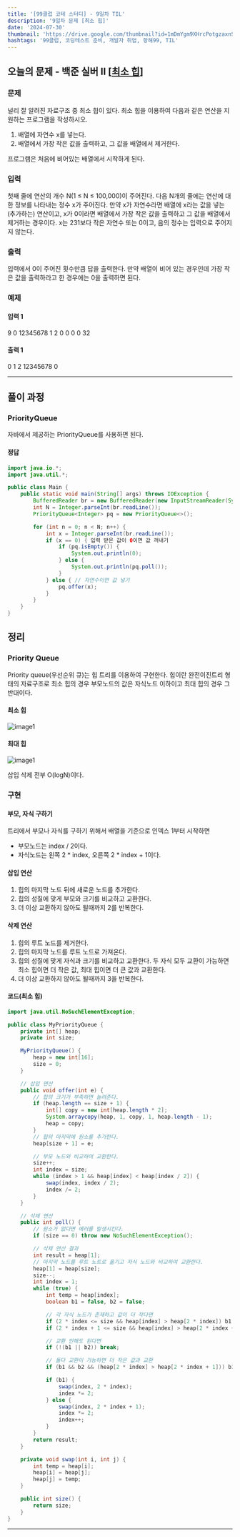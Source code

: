```yaml
---
title: '[99클럽 코테 스터디] - 9일차 TIL'
description: '9일차 문제 [최소 힙]'
date: '2024-07-30'
thumbnail: 'https://drive.google.com/thumbnail?id=1mDmYgm9XHrcPotgzaxnSPRSrteq3nNHv&sz=w1000'
hashtags: '99클럽, 코딩테스트 준비, 개발자 취업, 항해99, TIL'
---
```


## 오늘의 문제 - 백준 실버 II [<a href="https://www.acmicpc.net/problem/1927" target="_blank" className="a-mdx">최소 힙</a>]

### 문제

널리 잘 알려진 자료구조 중 최소 힙이 있다. 최소 힙을 이용하여 다음과 같은 연산을 지원하는 프로그램을 작성하시오.

1. 배열에 자연수 x를 넣는다.
2. 배열에서 가장 작은 값을 출력하고, 그 값을 배열에서 제거한다.

프로그램은 처음에 비어있는 배열에서 시작하게 된다.

### 입력

첫째 줄에 연산의 개수 N(1 ≤ N ≤ 100,000)이 주어진다. 다음 N개의 줄에는 연산에 대한 정보를 나타내는 정수 x가 주어진다. 만약 x가 자연수라면 배열에 x라는 값을 넣는(추가하는) 연산이고, x가 0이라면 배열에서 가장 작은 값을 출력하고 그 값을 배열에서 제거하는 경우이다. x는 231보다 작은 자연수 또는 0이고, 음의 정수는 입력으로 주어지지 않는다.

### 출력

입력에서 0이 주어진 횟수만큼 답을 출력한다. 만약 배열이 비어 있는 경우인데 가장 작은 값을 출력하라고 한 경우에는 0을 출력하면 된다.

### 예제

#### 입력 1

9
0
12345678
1
2
0
0
0
0
32

#### 출력 1

0
1
2
12345678
0

---

## 풀이 과정

### PriorityQueue

자바에서 제공하는 PriorityQueue를 사용하면 된다.

#### 정답

```java
import java.io.*;
import java.util.*;

public class Main {
    public static void main(String[] args) throws IOException {
        BufferedReader br = new BufferedReader(new InputStreamReader(System.in));
        int N = Integer.parseInt(br.readLine());
        PriorityQueue<Integer> pq = new PriorityQueue<>();

        for (int n = 0; n < N; n++) {
            int x = Integer.parseInt(br.readLine());
            if (x == 0) { 입력 받은 값이 0이면 값 꺼내기
                if (pq.isEmpty()) {
                    System.out.println(0);
                } else {
                    System.out.println(pq.poll());
                }
            } else { // 자연수이면 값 넣기
                pq.offer(x);
            }
        }
    }
}

```

## 정리

### Priority Queue

Priority queue(우선순위 큐)는 힙 트리를 이용하여 구현한다. 힙이란 완전이진트리 형태의 자료구조로 최소 힙의 경우 부모노드의 값은 자식노드 이하이고 최대 힙의 경우 그 반대이다.

#### 최소 힙

![image1](https://drive.google.com/thumbnail?id=1_hwBr0xmx6obqjU1qCCCib2dVe2qa-od&sz=w1000)

#### 최대 힙

![image1](https://drive.google.com/thumbnail?id=1w0rhuC2r8Xwk945Ws0rWCcMSCjRZ0VGi&sz=w1000)

삽입 삭제 전부 O(logN)이다.

### 구현

#### 부모, 자식 구하기

트리에서 부모나 자식를 구하기 위해서 배열을 기준으로 인덱스 1부터 시작하면

- 부모노드는 index / 2이다.
- 자식노드는 왼쪽 2 * index, 오른쪽 2 * index + 1이다.

#### 삽입 연산

1. 힙의 마지막 노드 뒤에 새로운 노드를 추가한다.
2. 힙의 성질에 맞게 부모와 크기를 비교하고 교환한다.
3. 더 이상 교환하지 않아도 될때까지 2를 반복한다.

#### 삭제 연산

1. 힙의 루트 노드를 제거한다.
2. 힙의 마지막 노드를 루트 노드로 가져온다.
3. 힙의 성질에 맞게 자식과 크기를 비교하고 교환한다. 두 자식 모두 교환이 가능하면 최소 힙이면 더 작은 값, 최대 힙이면 더 큰 값과 교환한다.
4. 더 이상 교환하지 않아도 될때까지 3을 반복한다.

#### 코드(최소 힙)

```java
import java.util.NoSuchElementException;

public class MyPriorityQueue {
    private int[] heap;
    private int size;

    MyPriorityQueue() {
        heap = new int[16];
        size = 0;
    }

    // 삽입 연산
    public void offer(int e) {
        // 힙의 크기가 부족하면 늘려준다.
        if (heap.length == size + 1) {
            int[] copy = new int[heap.length * 2];
            System.arraycopy(heap, 1, copy, 1, heap.length - 1);
            heap = copy;
        }
        // 힙의 마지막에 원소를 추가한다.
        heap[size + 1] = e;

        // 부모 노드와 비교하여 교환한다.
        size++;
        int index = size;
        while (index > 1 && heap[index] < heap[index / 2]) {
            swap(index, index / 2);
            index /= 2;
        }
    }

    // 삭제 연산
    public int poll() {
        // 원소가 없다면 에러를 발생시킨다.
        if (size == 0) throw new NoSuchElementException();

        // 삭제 연산 결과
        int result = heap[1];
        // 마지막 노드를 루트 노트로 옮기고 자식 노드와 비교하여 교환한다.
        heap[1] = heap[size];
        size--;
        int index = 1;
        while (true) {
            int temp = heap[index];
            boolean b1 = false, b2 = false;

            // 각 자식 노드가 존재하고 값이 더 작다면
            if (2 * index <= size && heap[index] > heap[2 * index]) b1 = true;
            if (2 * index + 1 <= size && heap[index] > heap[2 * index + 1]) b2 = true;

            // 교환 안해도 된다면
            if (!(b1 || b2)) break;

            // 둘다 교환이 가능하면 더 작은 값과 교환
            if (b1 && b2 && (heap[2 * index] > heap[2 * index + 1])) b1 = false;

            if (b1) {
                swap(index, 2 * index);
                index *= 2;
            } else {
                swap(index, 2 * index + 1);
                index *= 2;
                index++;
            }
        }
        return result;
    }

    private void swap(int i, int j) {
        int temp = heap[i];
        heap[i] = heap[j];
        heap[j] = temp;
    }

    public int size() {
        return size;
    }
}
```

---